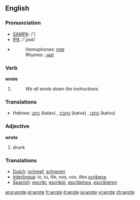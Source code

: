 ==English==

{{rank|faith|gentleman|persons|609|wrote|chief|company|sweet}}

=== Pronunciation ===
*[[w:SAMPA|SAMPA]]: /'/
*[[w:IPA|IPA]]: /'ɻɔʊt/
*{{audio|en-us-wrote.ogg|Audio (US)}}
*:Homophones: [[rote]]
*:Rhymes: [[Rhymes:English:-əʊt|-əʊt]]

=== Verb ===
'''wrote'''
# {{simple past of | write}}
#:''We all wrote down the instructions.''

===Translations===
{{trans-top|simple past of ''to write''}}
*Hebrew: [[כתב]] (katav) {{m}} {{s}}, [[כתבה]] (katva) {{f}} {{s}}, [[כתבו]] (katvu) {{p}}
{{trans-mid}}
{{trans-bottom}}

=== Adjective ===
'''wrote'''
# drunk {{RFV-sense}}

=== Translations ===
*[[Dutch]]: [[schreef]], [[schreven]]
*[[Interlingua]]: io, tu, ille, nos, vos, illes [[scribeva]]
*[[Spanish]]: [[escribí]], [[escribió]], [[escribimos]], [[escribieron]]

[[ang:wrote]]
[[el:wrote]]
[[fr:wrote]]
[[it:wrote]]
[[ja:wrote]]
[[vi:wrote]]
[[zh:wrote]]